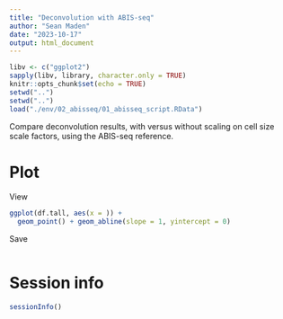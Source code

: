 ```yaml
---
title: "Deconvolution with ABIS-seq"
author: "Sean Maden"
date: "2023-10-17"
output: html_document
---
```


```r
libv <- c("ggplot2")
sapply(libv, library, character.only = TRUE)
knitr::opts_chunk$set(echo = TRUE)
setwd("..")
setwd("..")
load("./env/02_abisseq/01_abisseq_script.RData")
```

Compare deconvolution results, with versus without scaling on cell size scale 
factors, using the ABIS-seq reference.

# Plot

View 

```r
ggplot(df.tall, aes(x = )) + 
  geom_point() + geom_abline(slope = 1, yintercept = 0)


```

Save

```r
```

# Session info

```r
sessionInfo()
```

